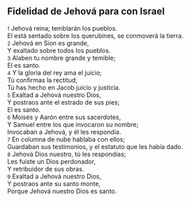 == Fidelidad de Jehová para con Israel ==

{{anchor|1}} <small>1</small> Jehová reina; temblarán los pueblos.<br>
El está sentado sobre los querubines, se conmoverá la tierra.<br>
{{anchor|2}} <small>2</small> Jehová en Sion es grande,<br>
Y exaltado sobre todos los pueblos.<br>
{{anchor|3}} <small>3</small> Alaben tu nombre grande y temible;<br>
El es santo.<br>
{{anchor|4}} <small>4</small> Y la gloria del rey ama el juicio;<br>
Tú confirmas la rectitud;<br>
Tú has hecho en Jacob juicio y justicia.<br>
{{anchor|5}} <small>5</small> Exaltad a Jehová nuestro Dios,<br>
Y postraos ante el estrado de sus pies;<br>
El es santo.<br>
{{anchor|6}} <small>6</small> Moisés y Aarón entre sus sacerdotes,<br>
Y Samuel entre los que invocaron su nombre;<br>
Invocaban a Jehová, y él les respondía.<br>
{{anchor|7}} <small>7</small> En columna de nube hablaba con ellos;<br>
Guardaban sus testimonios, y el estatuto que les había dado.<br>
{{anchor|8}} <small>8</small> Jehová Dios nuestro, tú les respondías;<br>
Les fuiste un Dios perdonador,<br>
Y retribuidor de sus obras.<br>
{{anchor|9}} <small>9</small> Exaltad a Jehová nuestro Dios,<br>
Y postraos ante su santo monte,<br>
Porque Jehová nuestro Dios es santo.<br>
